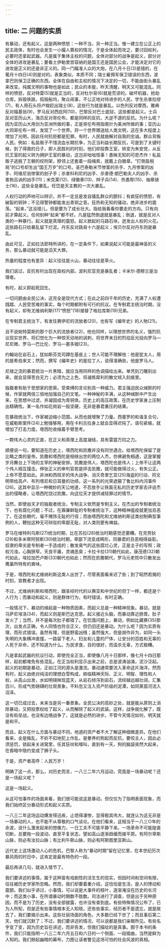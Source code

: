 ```yaml
---
---
---
```

title: 二 问题的实质
---





有暴动，还有起义，这是两种愤怒：一种不当，另一种正当。惟一建立在公正上的民主政体，有时也会发生一小撮人篡权的情况，于是全体起而攻之，要讨回权利，必要时还拿起武器。凡是属于集体主权的问题，全体对部分的战争是起义，部分对全体的进攻是暴乱；要看土伊勒里宫容纳的是国王还是国民公会，才能决定对它的进攻是正义的还是非正义的。同一门瞄准人众的大炮，在八月十日(3)是错的，在葡月十四日(4)则是对的。表象类似，本质不同；瑞士雇佣军保卫错误的东西，波拿巴则保卫正确的东西。全体在自由和主权的情况下决定的一切，不能由街头暴乱来改变。纯属文明的事物也是如此；民众的本能，昨天清醒，明天又可能混乱。同样的愤怒，反对特雷(5)就是正当的，反对杜尔哥(6)就是荒谬的。破坏机器，抢劫仓库，拆毁铁路，捣毁船坞，聚众闹事，不公正地对待进步的人民，学生杀害拉缪(7)，有人用石头将卢梭赶出瑞士(8)，这些行为就是暴乱。以色列反对摩西，雅典反对福基翁(9)，罗马反对西庇阿(10)，巴黎反对巴士底狱，这些都是起义。士兵反对亚历山大，海员反对哥伦布，都是同样的反抗，大逆不道的反抗。为什么呢？因为亚历山大用剑为亚洲所做的事，正是哥伦布用指南针为美洲所做的事；亚历山大同哥伦布一样，发现了一个世界。将一个世界赠送给人类文明，这在多大程度上增加了光明，因此任何抗拒都是犯罪。有时，人民就曲解对自我的忠诚。群众背叛人民。例如：私盐贩子不惜流血长期抗争，为正当利益长期反抗，可是到了关键时候，到了得救的日子，即人民胜利的时刻，他们却投靠王室，转变为朱安党，从反抗王室的起义转为拥护王室的暴动，这岂非咄咄怪事！愚昧无知的可悲杰作！私盐贩子逃脱了王朝的绞刑架，脖领上还套着一段绳索，就戴上白徽章。“打倒盐税局”的口号却生出“国王万岁”的口号。圣巴泰勒米节惨案的杀手、九月惨案的凶手、阿维尼翁惨案的刽子手；杀害科利尼的凶手、杀害德·朗巴勒夫人的凶手、杀害勃吕讷的凶手(11)；米克莱(12)、绿徽章(13)、辫子兵(14)、热愚帮(15)、袖章骑士(16)，这些全是暴乱。旺岱是天主教的一次大暴乱。

人权行动的声响可以辨识，并不一定总是发自骚乱群众的颤抖；有疯狂的愤怒，有破裂的铜钟；不见得警钟都能发出青铜之音。狂热和无知的骚动，绝非进步的震荡。“起来，”这没错儿，但是要为了成长壮大。指给我看看你要走的方向。只有向前才算起义。任何别种“起来”都不好。凡是猛然倒退就是暴乱；倒退，就是反对人类的一种暴行。起义就是真理的震怒。起义掀起的马路石块，迸发出人权的火花。这些路石只给暴乱留下烂泥。丹东反对路易十六是起义；埃贝尔反对丹东则是暴乱。

由此可见，正如拉法耶特所讲的，在一定条件下，如果说起义可能是最神圣的义务，那么暴动就可能是滔天大罪。

热量的程度也有差异：起义往往是火山，暴动往往是草火。

我们说过，反抗有时出现在政权内部。波利尼亚克是暴乱者；卡米尔·德穆兰是治理者。

有时，起义即起死回生。

一切问题由全民公决，这完全是现代方式；在此之前四千年的历史，充满了人权遭践踏、人民受苦难的事实，每个时期都附有可行的抗议。在专制君主统治时期，没有起义，却有尤维纳利斯(17)“愤怒”(18)接替了格拉库斯(19)兄弟。

在专制君主统治下，有发往赛伊尼的流放者(20)，也有写《编年史》的人物(21)。

且不说帕特莫斯的那个巨大的流放者(22)，他也同样，以理想世界的名义，强烈抗议现实世界，将幻觉化为一种惊天动地的讽刺，将世界末日的烈焰反光投向罗马—尼尼微、罗马—巴比伦、罗马—塞多姆(23)。

约翰站在岩石上，犹如斯芬克司蹲在基座上；世人可能不理解他：他是犹太人，用的是希伯来文；然而，撰写《编年史》的是拉丁人，说得准确些，他是罗马人。

尼禄之流的暴君统治一片黑暗，就应当用同样的色调描绘出来。单凭刻刀雕刻出来，就会显得苍白无力；必须为之上色，将凝练犀利的散文倾入刻痕里。

独裁者有助于思想家的思索。受束缚的言论别具一种威力。君主强迫民众缄默的时候，作家就两倍三倍地加强自己的文笔。一种神秘的丰满，从这种缄默中产生出来，在思想中过滤，并凝固成为青铜体。历史上的高压政策，在历史学家身上压制出精确性。某一名作如花岗岩一般坚硬，无非是暴君重压的结果。

在暴政统治下，作家被迫缩小范围，从而也就增聚了力量。西塞罗的和谐复合句，在威勒斯案件(24)上勉强够用，用在卡利古拉身上就会显得迟钝了。语句紧缩，就增加了打击力度。塔西陀收缩着手臂思考。

一颗伟大心灵的正直，在正义和真理上高度凝结，具有雷霆万钧之力。

顺便说一句，要知道在历史上，塔西陀和凯撒并没有同世遇合。给塔西陀保留了提比略之类的皇帝。凯撒和塔西陀是相继出世的两位人杰，仿佛避免相遇，这是掌握岁月舞台上下场的主宰的神秘安排。凯撒是伟人，塔西陀也是伟人；上帝不让这两个伟人相互撞击。伸张正义的审判官若是抨击凯撒，就可能做得过火，有失公正。上帝不愿意如此。非洲和西班牙的伟大战争、消灭奇里乞亚(25)海盗的行动、将文明带给高卢、布列塔尼和日耳曼的功绩，这一系列的光荣遮蔽了鲁比科内河事件(26)。这其中显示一种微妙的天公地道，不忍放手让铁面无私的历史学家去评说杰出的侵略者，让塔西陀饶过凯撒，向这位天才提供减轻罪过的情节。

当然，即使由天才的独裁者统治，专制主义依然是专制主义。在杰出的专制者统治下，也有腐化问题；不过，在寡廉鲜耻的专制者统治下，这种精神瘟疫就更加丑恶了。在这些朝代，毫不掩饰无耻的行径；而由塔西陀和尤维纳利斯这类创制典型事例的人，鞭挞这种无可辩驳的卑鄙无耻，对人类则更有裨益。

罗马在维特利乌斯(27)统治时期，比在苏拉(28)统治时期感觉还要糟。在克劳狄(29)和多米蒂阿努斯(30)统治时期，卑鄙下流变成畸形，同暴君的丑恶相得益彰。奴隶的卑劣是专制者一手造成的；散发臭气的这些腐烂心灵，正是主子的写照；政权污浊，心胸狭窄，天良平庸，灵魂恶臭；卡拉卡拉(31)朝代如此，康茂德(32)朝代如此，埃拉加巴卢斯(33)朝代也如此；然而在凯撒朝代，罗马元老院中只散发出鹰巢所特有的粪味。

于是，塔西陀和尤维纳利斯这类人出世了，尽管表面看来迟了些；到了昭然若揭的时刻，宣教者才出现。

不过，尤维纳利斯和塔西陀，跟圣经时代的以赛亚和中世纪的但丁一样，都还是个人行为；而暴动和起义，则是群体行为，有时错误，有时正确。

一般情况下，暴动的缘起是一种物质因素，而起义总是一种精神现象。暴动，就是马萨尼埃洛(34)，而起义则是斯巴达克思。起义接近头脑，而暴动靠近肠胃。肚子发火了；当然，并不是每次肚子都错了。在饥饿问题上，暴动，例如比藏赛(35)那次，出发点正确，令人同情也符合正义，但仍旧还是暴动。为什么呢？因为实质有理，而形式错误。虽然有理，但是野蛮凶残；虽然强大，但是胡作非为，如同一头失明的大象横冲直撞，一路留下老人、妇女和儿童的尸体，让安分的百姓和无辜的人死于非命，还不知道为什么。为民求食，目的很好，而滥杀无辜，方式极糟。

凡是拿起武器的抗议行动，即使完全正当，即使像八月十日那样，像七月十四日那样，起初都难免有些混乱。在正当权利显示出来之前，总是波涛汹涌，泥沙泛起。起义的初期是暴动，正如江河的源头是激流。暴动通常要流入革命这片海洋。然而有时，起义由绝对纯洁的理想白雪构成，俯临精神天际、正义、明智、理性和人权，从高山出发，水如明镜映现蓝天，从岩石倾泻到岩石，流经越远越壮阔，汇集百川，形成气势磅礴的壮观景象，不料忽又注入资产阶级的泥潭，如同莱茵河流入沼泽。

这一切已成过去，未来当是另一番景象。全民公决的高妙之处，就是能从原则上消除暴动，又把投票权给了起义，从而解除了起义的武装。这样，战争就化解了，既没有街垒战，也没有边境战争了，这就是必然的进步。不管今天情况如何，明天就是和平。

而且，起义在什么方面与暴动不同，地道的资产者不大了解这种细微差异。在他们看来，全是叛乱，不折不扣地犯上作乱，是豢养的狗起而反抗，要咬主人，因此必须惩罚，锁起来关进窝里，任其狂吠和嚎叫，直到有一天，狗的脑袋突然大起来，在昏暗中隐约变成了狮子头。

于是，资产者高呼：人民万岁！

明确了这一点，那么，对历史而言，一八三二年六月运动，究竟是一场暴动呢？还是一场起义呢？

这是一场起义。

从这可怕事件的场面来看，我们很可能说这是暴动，但仅仅为了指明表面现象，而我们始终区分暴动形式和起义实质。

一八三二年这场运动爆发得迅疾，止熄得凄惨，显得极其伟大，就连认为这无非是一场暴动的人，也不能不从尊敬的口气谈论。在他们看来，这相当于一八三○年的余波，说什么激发起来的想像力，一日工夫不可能平静下来。一场革命不可能陡直切断，总要拖一段波动，直至平复状态，譬如高山逐渐趋缓而接平原。有阿尔卑斯山脉，则必有汝拉山脉；有比利牛斯山脉，则必有阿斯图里亚斯山。

近代史上这场激动人心的危机，巴黎人称为“暴动时期”留在记忆里，在本世纪历次暴风雨的时日中，这肯定是最有特色的一段。

最后再讲几句，就进入情节了。

我们要讲述的事情，属于这种富有戏剧性的活生生的现实，但因时间和空间有限，往往被历史学家所忽略。然而，我们却要着重介绍，这恰恰是生活，是人的悸动和震颤。我们似乎讲过，小事情，可以说是大事件的枝叶，逐渐淹没在历史的长河中；而这类小事，在所谓暴动时期数不胜数。司法进行了调查，但是出于另种原因，而不是为了历史，没有全部披露，也许没有查到底。有些特殊情况公布了，已为人所知，但是还有些事情根本无人知晓，还有些事实，经历者不是遗忘，就是故去了，我们要揭示出来。这些壮丽场面的角色，大多数已经下世了；而且事后第二天，他们就沉默了；不过，我们要讲述的情况，可以说都是我们亲眼所见。有些名字变了变，因为历史旨在讲述，而非告发，但我们描绘的是真事。囿于本书的条件，我们只能指明一八三二年六月五日和六日的一个侧面、一段插曲，当然是鲜为人知的。我们掀起幽暗的幕布，力图让读者瞥见这场可怕的社会风波的真相。